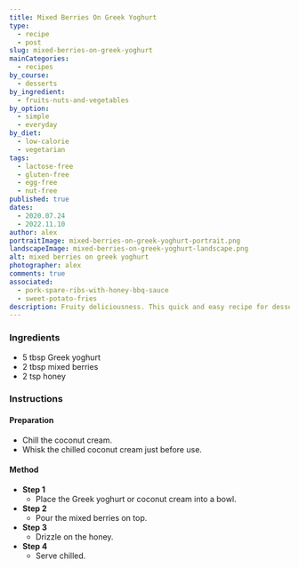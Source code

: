 ```yaml
---
title: Mixed Berries On Greek Yoghurt
type:
  - recipe
  - post
slug: mixed-berries-on-greek-yoghurt
mainCategories: 
  - recipes
by_course:
  - desserts
by_ingredient:
  - fruits-nuts-and-vegetables
by_option:
  - simple
  - everyday
by_diet:
  - low-calorie
  - vegetarian
tags:
  - lactose-free
  - gluten-free
  - egg-free
  - nut-free
published: true
dates: 
  - 2020.07.24
  - 2022.11.10
author: alex
portraitImage: mixed-berries-on-greek-yoghurt-portrait.png
landscapeImage: mixed-berries-on-greek-yoghurt-landscape.png
alt: mixed berries on greek yoghurt
photographer: alex
comments: true
associated: 
  - pork-spare-ribs-with-honey-bbq-sauce
  - sweet-potato-fries
description: Fruity deliciousness. This quick and easy recipe for dessert is something everyone will love.
---
```


<Ingredients>

 ### Ingredients
    
  - 5 tbsp Greek yoghurt
  - 2 tbsp mixed berries
  - 2 tsp honey

</Ingredients>

<Instructions>

### Instructions

#### Preparation

  - Chill the coconut cream.
  - Whisk the chilled coconut cream just before use.

#### Method

  - **Step 1**
    - Place the Greek yoghurt or coconut cream into a bowl.
  - **Step 2**
    - Pour the mixed berries on top.
  - **Step 3**
    - Drizzle on the honey.
  - **Step 4**
    - Serve chilled.

</Instructions>